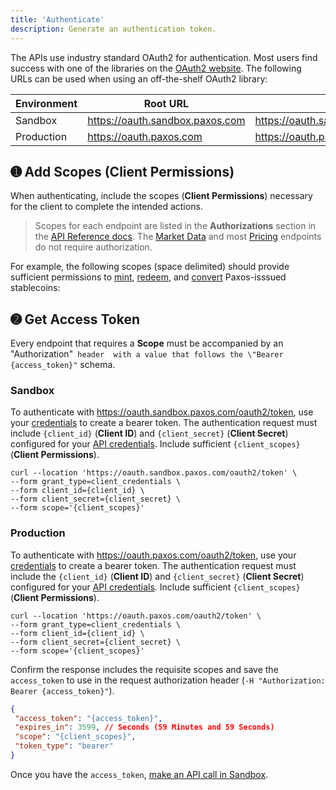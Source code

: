 ```yaml
---
title: 'Authenticate'
description: Generate an authentication token.
---
```


[credentials]: /guides/developer/credentials
[login]: https://dashboard.paxos.com
[support]: https://support.liftdollar.com
[oauth2]: https://oauth.net/code
[convert]: /guides/developer/convert
[make an API call in Sandbox]: /guides/developer/request
[mint]: /guides/developer/mint
[redeem]: /guides/developer/redeem

The APIs use industry standard OAuth2 for authentication. 
Most users find success with one of the libraries on the [OAuth2 website][oauth2].
The following URLs can be used when using an off-the-shelf OAuth2 library:

| Environment | Root URL | Full Path |
| --- | --- | --- |
| Sandbox | https://oauth.sandbox.paxos.com | https://oauth.sandbox.paxos.com/oauth2/token |
| Production | https://oauth.paxos.com | https://oauth.paxos.com/oauth2/token |

## ➊ Add Scopes (Client Permissions)

When authenticating, include the scopes (**Client Permissions**) necessary for the client to complete the intended actions.

> Scopes for each endpoint are listed in the **Authorizations** section in the [API Reference docs](/api-reference).
> The [Market Data](/api-reference/endpoints/market-data) and most [Pricing](/api-reference/endpoints/pricing) endpoints do not require authorization.

For example, the following scopes (space delimited) should provide sufficient permissions to [mint], [redeem], and [convert] Paxos-isssued stablecoins:

<Scopes />

## ➋ Get Access Token

Every endpoint that requires a **Scope** must be accompanied by an \"Authorization"` header 
with a value that follows the \"Bearer {access_token}"` schema.
### Sandbox

To authenticate with https://oauth.sandbox.paxos.com/oauth2/token, use your [credentials][credentials] to create a bearer token. 
The authentication request must include  `{client_id}` (**Client ID**) and `{client_secret}` (**Client Secret**) configured for your [API credentials][credentials].
Include sufficient `{client_scopes}` (**Client Permissions**).
```shell highlight={5}
curl --location 'https://oauth.sandbox.paxos.com/oauth2/token' \
--form grant_type=client_credentials \
--form client_id={client_id} \
--form client_secret={client_secret} \
--form scope='{client_scopes}'
```
### Production

To authenticate with https://oauth.paxos.com/oauth2/token, use your [credentials][credentials] to create a bearer token. 
The authentication request must include the `{client_id}` (**Client ID**) and `{client_secret}` (**Client Secret**) configured for your [API credentials][credentials].
Include sufficient `{client_scopes}` (**Client Permissions**).
```shell highlight={5}
curl --location 'https://oauth.paxos.com/oauth2/token' \
--form grant_type=client_credentials \
--form client_id={client_id} \
--form client_secret={client_secret} \
--form scope='{client_scopes}'
```
Confirm the response includes the requisite scopes and save the `access_token` to use in the request authorization header (`-H "Authorization: Bearer {access_token}"`).

```json highlight={2,4}
{
 "access_token": "{access_token}",
 "expires_in": 3599, // Seconds (59 Minutes and 59 Seconds)
 "scope": "{client_scopes}",
 "token_type": "bearer"
}
```

Once you have the `access_token`, [make an API call in Sandbox].
